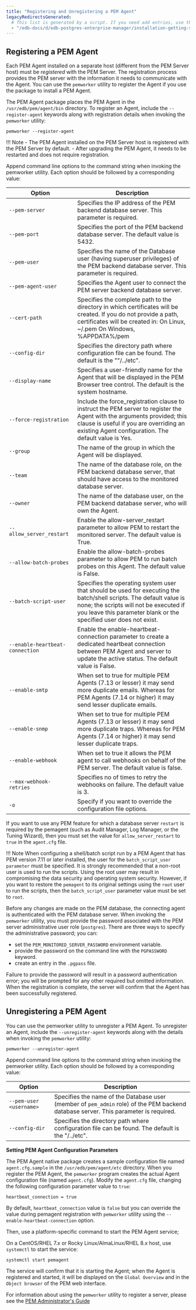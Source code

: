 ```yaml
---
title: "Registering and Unregistering a PEM Agent"
legacyRedirectsGenerated:
  # This list is generated by a script. If you need add entries, use the `legacyRedirects` key.
  - "/edb-docs/d/edb-postgres-enterprise-manager/installation-getting-started/linux-installation-guide/8.0/registering_a_pem_agent.html"
---
```


## Registering a PEM Agent

Each PEM Agent installed on a separate host (different from the PEM Server host) must be *registered* with the PEM Server. The registration process provides the PEM server with the information it needs to communicate with the Agent. You can use the `pemworker` utility to register the Agent if you use the package to install a PEM Agent.

The PEM Agent package places the PEM Agent in the `/usr/edb/pem/agent/bin` directory. To register an Agent, include the `--register-agent` keywords along with registration details when invoking the `pemworker` utility:

```text
pemworker --register-agent
```

!!! Note
    - The PEM Agent installed on the PEM Server host is registered with the PEM Server by default. 
    - After upgrading the PEM Agent, it needs to be restarted and does not require registration. 

Append command line options to the command string when invoking the pemworker utility. Each option should be followed by a corresponding value:

| Option                          | Description                                                                                                                                                                                                                        |
| ------------------------------- | ---------------------------------------------------------------------------------------------------------------------------------------------------------------------------------------------------------------------------------- |
| `--pem-server`                  | Specifies the IP address of the PEM backend database server. This parameter is required.                                                                                                                                           |
| `--pem-port`                    | Specifies the port of the PEM backend database server. The default value is 5432.                                                                                                                                                  |
| `--pem-user`                    | Specifies the name of the Database user (having superuser privileges) of the PEM backend database server. This parameter is required.                                                                                              |
| `--pem-agent-user`              | Specifies the Agent user to connect the PEM server backend database server.                                                                                                                                                        |
| `--cert-path`                   | Specifies the complete path to the directory in which certificates will be created. If you do not provide a path, certificates will be created in: On Linux, ~/.pem On Windows, %APPDATA%/pem                                      |
| `--config-dir`                  | Specifies the directory path where configuration file can be found. The default is the ""<pemworker path>/../etc".                                                                                                                 |
| `--display-name`                | Specifies a user-friendly name for the Agent that will be displayed in the PEM Browser tree control. The default is the system hostname.                                                                                           |
| `--force-registration`          | Include the force_registration clause to instruct the PEM server to register the Agent with the arguments provided; this clause is useful if you are overriding an existing Agent configuration. The default value is Yes.         |
| `--group`                       | The name of the group in which the Agent will be displayed.                                                                                                                                                                        |
| `--team`                        | The name of the database role, on the PEM backend database server, that should have access to the monitored database server.                                                                                                       |
| `--owner`                       | The name of the database user, on the PEM backend database server, who will own the Agent.                                                                                                                                         |
| `--allow_server_restart`        | Enable the allow-server_restart parameter to allow PEM to restart the monitored server. The default value is True.                                                                                                                 |
| `--allow-batch-probes`          | Enable the allow-batch-probes parameter to allow PEM to run batch probes on this Agent. The default value is False.                                                                                                                |
| `--batch-script-user`           | Specifies the operating system user that should be used for executing the batch/shell scripts. The default value is none; the scripts will not be executed if you leave this parameter blank or the specified user does not exist. |
| `--enable-heartbeat-connection` | Enable the enable-heartbeat-connection parameter to create a dedicated heartbeat connection between PEM Agent and server to update the active status. The default value is False.                                                  |
| `--enable-smtp`                 | When set to true for multiple PEM Agents (7.13 or lesser) it may send more duplicate emails. Whereas for PEM Agents (7.14 or higher) it may send lesser duplicate emails.                                                          |
| `--enable-snmp`                 | When set to true for multiple PEM Agents (7.13 or lesser) it may send more duplicate traps. Whereas for PEM Agents (7.14 or higher) it may send lesser duplicate traps.                                                            |
| `--enable-webhook`              | When set to true it allows the PEM agent to call webhooks on behalf of the PEM server. The default value is false.                                                                                                                 |
| `--max-webhook-retries`         | Specifies no of times to retry the webhooks on failure. The default value is 3.                                                                                                                                                    |
| `-o`                            | Specify if you want to override the configuration file options.                                                                                                                                                                    |

If you want to use any PEM feature for which a database server `restart` is required by the pemagent (such as Audit Manager, Log Manager, or the Tuning Wizard), then you must set the value for `allow_server_restart` to `true` in the `agent.cfg` file.

!!! Note
    When configuring a shell/batch script run by a PEM Agent that has PEM version 7.11 or later installed, the user for the `batch_script_user parameter` must be specified. It is strongly recommended that a non-root user is used to run the scripts. Using the root user may result in compromising the data security and operating system security. However, if you want to restore the `pemagent` to its original settings using the `root` user to run the scripts, then the `batch_script_user` parameter value must be set to `root`.

Before any changes are made on the PEM database, the connecting agent is authenticated with the PEM database server. When invoking the `pemworker` utility, you must provide the password associated with the PEM server administrative user role (`postgres`). There are three ways to specify the administrative password; you can:

-   set the `PEM_MONITORED_SERVER_PASSWORD` environment variable.
-   provide the password on the command line with the `PGPASSWORD` keyword.
-   create an entry in the `.pgpass` file.

Failure to provide the password will result in a password authentication error; you will be prompted for any other required but omitted information. When the registration is complete, the server will confirm that the Agent has been successfully registered.

## Unregistering a PEM Agent

You can use the pemworker utility to unregister a PEM Agent. To unregister an Agent, include the `--unregister-agent` keywords along with the details when invoking the `pemworker` utility:

``` text
pemworker --unregister-agent
```

Append command line options to the command string when invoking the pemworker utility. Each option should be followed by a corresponding value:

| Option                          | Description                                                                                                                                                                                                                        |
| ------------------------------- | ---------------------------------------------------------------------------------------------------------------------------------------------------------------------------------------------------------------------------------- |
| `--pem-user <username>`         | Specifies the name of the Database user (member of `pem_admin` role) of the PEM backend database server. This parameter is required.                                                                                               |
| `--config-dir`                  | Specifies the directory path where configuration file can be found. The default is the "<pemworker path>/../etc".                                                                                                                  |

**Setting PEM Agent Configuration Parameters**

The PEM Agent native package creates a sample configuration file named `agent.cfg.sample` in the `/usr/edb/pem/agent/etc` directory. When you register the PEM Agent, the `pemworker` program creates the actual Agent configuration file (named `agent.cfg`). Modify the `agent.cfg` file, changing the following configuration parameter value to `true`:

`heartbeat_connection = true`

By default, `heartbeat_connection` value is `false` but you can override the value during pemagent registration with `pemworker` utility using the `--enable-heartbeat-connection` option.

Then, use a platform-specific command to start the PEM Agent service;

On a CentOS/RHEL 7.x or Rocky Linux/AlmaLinux/RHEL 8.x host, use `systemctl` to start the service:

```text
systemctl start pemagent
```

The service will confirm that it is starting the Agent; when the Agent is registered and started, it will be displayed on the `Global Overview` and in the `Object browser` of the PEM web interface.

For information about using the `pemworker` utility to register a server, please see the [PEM Administrator's Guide](https://www.enterprisedb.com/docs/pem/latest/pem_admin/)
